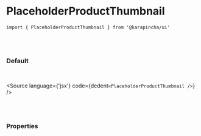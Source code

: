 

<Meta title='01. Atoms / PlaceholderProductThumbnail' component={PlaceholderProductThumbnail} />

# PlaceholderProductThumbnail

`import { PlaceholderProductThumbnail } from '@karapincha/ui'`

<br />
<br />

### Default

<br />

<Story name='Default'>
  <div className='doc-story__preview' style={{ zoom: '100%' }}>
    <div className='flex items-center gap-4'>
      <PlaceholderProductThumbnail />
    </div>
  </div>
</Story>

<Source language={'jsx'} code={dedent`<PlaceholderProductThumbnail />`} />

<br />
<br />

### Properties

<ArgsTable of={PlaceholderProductThumbnail} />
